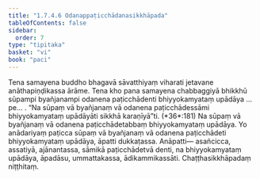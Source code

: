```yaml
---
title: "1.7.4.6 Odanappaṭicchādanasikkhāpada"
tableOfContents: false
sidebar:
  order: 7
type: "tipitaka"
basket: "vi"
book: "paci"
---
```



<DynamicBreadcrumb />

<Division number="611" book="paci" bookNo="2" page="252">

<Paragraph number="1860" book="paci">
Tena samayena buddho bhagavā sāvatthiyaṃ viharati jetavane anāthapiṇḍikassa ārāme. Tena kho pana samayena chabbaggiyā bhikkhū sūpampi byañjanampi odanena paṭicchādenti bhiyyokamyataṃ upādāya …pe… .
</Paragraph>

<Paragraph number="1861" book="paci">
<Emphasis>“Na sūpaṃ vā byañjanaṃ vā odanena paṭicchādessāmi bhiyyokamyataṃ upādāyāti sikkhā karaṇīyā”</Emphasis>ti. (*36*:<Emphasis>181</Emphasis>)
</Paragraph>

<Paragraph number="1862" book="paci">
Na sūpaṃ vā byañjanaṃ vā odanena paṭicchādetabbaṃ bhiyyokamyataṃ upādāya. Yo anādariyaṃ paṭicca sūpaṃ vā byañjanaṃ vā odanena paṭicchādeti bhiyyokamyataṃ upādāya, āpatti dukkaṭassa.
</Paragraph>

<Paragraph number="1863" book="paci">
Anāpatti— asañcicca, assatiyā, ajānantassa, sāmikā paṭicchādetvā denti, na bhiyyokamyataṃ upādāya, āpadāsu, ummattakassa, ādikammikassāti.

</Paragraph>
</Division>

<Paragraph number="1864" type="center" book="paci">
Chaṭṭhasikkhāpadaṃ niṭṭhitaṃ.
</Paragraph>